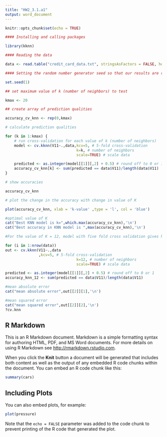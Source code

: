 ---
title: "HW2_3.1.a1"
output: word_document
---

```{r setup, include=FALSE}
knitr::opts_chunk$set(echo = TRUE)
```

```{r  KKNN}

#### Installing and calling packages

library(kknn)

#### Reading the data

data <- read.table("credit_card_data.txt", stringsAsFactors = FALSE, header = FALSE)

#### Setting the random number generator seed so that our results are reproducible

set.seed(1)

## set maximum value of k (number of neighbors) to test

kmax <- 20

## create array of prediction qualities

accuracy_cv_knn <- rep(0,kmax)

```

```{r run knn1}

# calculate prediction qualities

for (k in 1:kmax) {
    # run cross-validation for each value of k (number of neighbors)
    model <- cv.kknn(V11~.,data,kcv=5, # 5-fold cross-validation
                                k=k, # number of neighbors
                                scale=TRUE) # scale data

    predicted <- as.integer(model[[1]][,2] + 0.5) # round off to 0 or 1
    accuracy_cv_knn[k] <- sum(predicted == data$V11)/length(data$V11)
}

# show accuracies

accuracy_cv_knn

```

``` {r plot}
# plot the change in the accuracy with change in value of K

plot(accuracy_cv_knn, xlab = 'k-value' ,type = 'l', col = 'blue')
```


```{r best k value}
#optimal value of K
cat("Best KNN model is k=",which.max(accuracy_cv_knn),'\n')
cat("Best accuracy in KNN model is ",max(accuracy_cv_knn),'\n') 
```
```{r ananlysis}
#For the value of K = 12, model with five fold cross validation gives highest accuracy
```

```{r run k}
for (i in 1:nrow(data))
out <- cv.kknn(V11~.,data
               ,kcv=5, # 5-fold cross-validation
                                k=12, # number of neighbors
                                scale=TRUE) # scale data

predicted <- as.integer(model[[1]][,2] + 0.5) # round off to 0 or 1
accuracy_knn_12 <- sum(predicted == data$V11)/length(data$V11)

#mean absolute error
cat("mean absolute error",out[[2]][1],'\n')

#mean squared error
cat("mean squared error",out[[2]][2],'\n')
?cv.knn
```
## R Markdown

This is an R Markdown document. Markdown is a simple formatting syntax for authoring HTML, PDF, and MS Word documents. For more details on using R Markdown see <http://rmarkdown.rstudio.com>.

When you click the **Knit** button a document will be generated that includes both content as well as the output of any embedded R code chunks within the document. You can embed an R code chunk like this:

```{r cars}
summary(cars)
```

## Including Plots

You can also embed plots, for example:

```{r pressure, echo=FALSE}
plot(pressure)
```

Note that the `echo = FALSE` parameter was added to the code chunk to prevent printing of the R code that generated the plot.
